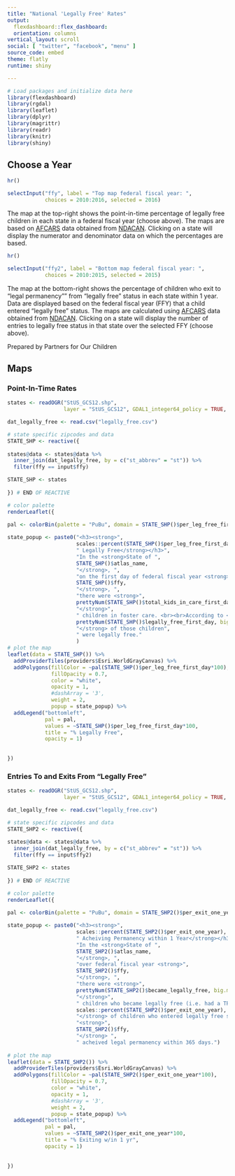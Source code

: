 ```yaml
---
title: "National 'Legally Free' Rates"
output: 
  flexdashboard::flex_dashboard:
  orientation: columns
vertical_layout: scroll
social: [ "twitter", "facebook", "menu" ]
source_code: embed
theme: flatly
runtime: shiny

---
```

  
  
```r
# Load packages and initialize data here
library(flexdashboard)
library(rgdal)
library(leaflet)
library(dplyr)
library(magrittr)
library(readr)
library(knitr)
library(shiny)
```


Choose a Year {.sidebar}
-------------------------------------
```r
hr()

selectInput("ffy", label = "Top map federal fiscal year: ",
            choices = 2010:2016, selected = 2016)

```

The map at the top-right shows the point-in-time percentage of legally free children in each state in a federal fiscal year (choose above). The maps are based on [AFCARS](https://www.acf.hhs.gov/cb/research-data-technology/reporting-systems/afcars) data obtained from [NDACAN](https://www.ndacan.cornell.edu/). Clicking on a state will display the numerator and denominator data on which the percentages are based. 

```r
hr()

selectInput("ffy2", label = "Bottom map federal fiscal year: ",
            choices = 2010:2015, selected = 2015)

```

The map at the bottom-right shows the percentage of children who exit to "legal permanency"" from "legally free" status in each state within 1 year. Data are displayed based on the federal fiscal year (FFY) that a child entered "legally free" status. The maps are calculated using [AFCARS](https://www.acf.hhs.gov/cb/research-data-technology/reporting-systems/afcars) data obtained from [NDACAN](https://www.ndacan.cornell.edu/). Clicking on a state will display the number of entries to legally free status in that state over the selected FFY (choose above).


Prepared by Partners for Our Children

Maps
-------------------------------------
    
### Point-In-Time Rates
    
```r
states <- readOGR("StUS_GCS12.shp",
                  layer = "StUS_GCS12", GDAL1_integer64_policy = TRUE, verbose = FALSE)

dat_legally_free <- read.csv("legally_free.csv")

# state specific zipcodes and data
STATE_SHP <- reactive({
  
states@data <- states@data %>%
  inner_join(dat_legally_free, by = c("st_abbrev" = "st")) %>%
  filter(ffy == input$ffy)

STATE_SHP <- states
  
}) # END OF REACTIVE

# color palette
renderLeaflet({
  
pal <- colorBin(palette = "PuBu", domain = STATE_SHP()$per_leg_free_first_day*100, bins = 8)

state_popup <- paste0("<h3><strong>",
                      scales::percent(STATE_SHP()$per_leg_free_first_day),
                      " Legally Free</strong></h3>",
                      "In the <strong>State of ", 
                      STATE_SHP()$atlas_name,
                      "</strong>, ",
                      "on the first day of federal fiscal year <strong>", 
                      STATE_SHP()$ffy, 
                      "</strong>, ",
                      "there were <strong>",
                      prettyNum(STATE_SHP()$total_kids_in_care_first_day, big.mark = ","),
                      "</strong>",
                      " children in foster care. <br><br>According to <a href='https://www.acf.hhs.gov/cb/research-data-technology/reporting-systems/afcars'>AFCARS</a> data, <strong>",
                      prettyNum(STATE_SHP()$legally_free_first_day, big.mark = ","),
                      "</strong> of those children",
                      " were legally free."
                      )
# plot the map
leaflet(data = STATE_SHP()) %>%
  addProviderTiles(providers$Esri.WorldGrayCanvas) %>% 
  addPolygons(fillColor = ~pal(STATE_SHP()$per_leg_free_first_day*100), 
              fillOpacity = 0.7, 
              color = "white",
              opacity = 1,
              #dashArray = '3',
              weight = 2, 
              popup = state_popup) %>%
  addLegend("bottomleft", 
            pal = pal, 
            values = ~STATE_SHP()$per_leg_free_first_day*100,
            title = "% Legally Free",
            opacity = 1)
  
  
})
```
    
### Entries To and Exits From "Legally Free"

```r
states <- readOGR("StUS_GCS12.shp",
                  layer = "StUS_GCS12", GDAL1_integer64_policy = TRUE, verbose = FALSE)

dat_legally_free <- read.csv("legally_free.csv")

# state specific zipcodes and data
STATE_SHP2 <- reactive({
  
states@data <- states@data %>%
  inner_join(dat_legally_free, by = c("st_abbrev" = "st")) %>%
  filter(ffy == input$ffy2)

STATE_SHP2 <- states
  
}) # END OF REACTIVE

# color palette
renderLeaflet({
  
pal <- colorBin(palette = "PuBu", domain = STATE_SHP2()$per_exit_one_year*100, bins = 8)

state_popup <- paste0("<h3><strong>",
                      scales::percent(STATE_SHP2()$per_exit_one_year),
                      " Acheiving Permanency within 1 Year</strong></h3>",
                      "In the <strong>State of ", 
                      STATE_SHP2()$atlas_name,
                      "</strong>, ",
                      "over federal fiscal year <strong>", 
                      STATE_SHP2()$ffy, 
                      "</strong>, ",
                      "there were <strong>",
                      prettyNum(STATE_SHP2()$became_legally_free, big.mark = ","),
                      "</strong>",
                      " children who became legally free (i.e. had a TPR against both parents). <br><br>According to <a href='https://www.acf.hhs.gov/cb/research-data-technology/reporting-systems/afcars'>AFCARS</a> data, <strong>",
                      scales::percent(STATE_SHP2()$per_exit_one_year),
                      "</strong> of children who entered legally free status in ",
                      "<strong>", 
                      STATE_SHP2()$ffy, 
                      "</strong> ",
                      " acheived legal permanency within 365 days.")
                      
# plot the map
leaflet(data = STATE_SHP2()) %>%
  addProviderTiles(providers$Esri.WorldGrayCanvas) %>% 
  addPolygons(fillColor = ~pal(STATE_SHP2()$per_exit_one_year*100), 
              fillOpacity = 0.7, 
              color = "white",
              opacity = 1,
              #dashArray = '3',
              weight = 2, 
              popup = state_popup) %>%
  addLegend("bottomleft", 
            pal = pal, 
            values = ~STATE_SHP2()$per_exit_one_year*100,
            title = "% Exiting w/in 1 yr",
            opacity = 1)
  
  
})
```

